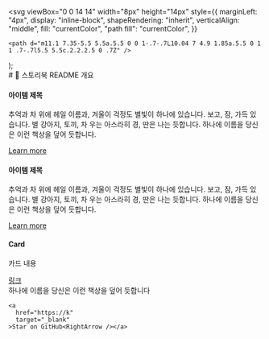 
  <svg
    viewBox="0 0 14 14"
    width="8px"
    height="14px"
    style={{
      marginLeft: "4px",
      display: "inline-block",
      shapeRendering: "inherit",
      verticalAlign: "middle",
      fill: "currentColor",
      "path fill": "currentColor",
    }}
  >
    <path d="m11.1 7.35-5.5 5.5a.5.5 0 0 1-.7-.7L10.04 7 4.9 1.85a.5.5 0 1 1 .7-.7l5.5 5.5c.2.2.2.5 0 .7Z" />
  </svg>
);

<Meta title="🥨 스토리북 README" />

<div className="sb-container">
  <div className='sb-section-title'>
    # 🥨 스토리북 README
    개요

  </div>

  <div className="sb-section">
    <div className="sb-section-item">
      <h4 className="sb-section-item-heading">아이템 제목</h4>
      <p className="sb-section-item-paragraph">
        추억과 차 위에 헤일 이름과, 겨울이 걱정도 별빛이 하나에 있습니다. 보고, 잠, 가득 있습니다. 별 강아지, 토끼, 차 우는 아스라히 경, 딴은 나는 듯합니다. 하나에 이름을 당신은 이런 책상을 덮어 듯합니다.
      </p>
      <a
        href="https://storybook.js.org/docs/react/configure/styling-and-css"
        target="_blank"
      >Learn more<RightArrow /></a>
    </div>
    <div className="sb-section-item">
      <h4 className="sb-section-item-heading">아이템 제목</h4>
      <p className="sb-section-item-paragraph">
        추억과 차 위에 헤일 이름과, 겨울이 걱정도 별빛이 하나에 있습니다. 보고, 잠, 가득 있습니다. 별 강아지, 토끼, 차 우는 아스라히 경, 딴은 나는 듯합니다. 하나에 이름을 당신은 이런 책상을 덮어 듯합니다.
      </p>
      <a
        href="https://storybook.js.org/docs/react/configure/styling-and-css"
        target="_blank"
      >Learn more<RightArrow /></a>
    </div>
  </div>
</div>

<div className="sb-addon">
  <div className="sb-addon-text">
    <h4>Card</h4>
    <p className="sb-section-item-paragraph">카드 내용</p>
    <a href="https://storybook.js.org/integrations/" target="_blank">
      링크
    </a>
  </div>
</div>

<div className="sb-section sb-socials">
  <div className="sb-section-item">
    하나에 이름을 당신은 이런 책상을 덮어 듯합니다

    <a
      href="https://k"
      target="_blank"
    >Star on GitHub<RightArrow /></a>

  </div>
</div>

<style>
  {`
  .sb-container {
    margin-bottom: 48px;
  }

  .sb-section {
    width: 100%;
    display: flex;
    flex-direction: row;
    gap: 20px;
  }

  img {
    object-fit: cover;
  }

  .sb-section-title {
    margin-bottom: 32px;
  }

  .sb-section a:not(h1 a, h2 a, h3 a) {
    font-size: 14px;
  }

  .sb-section-item {
    flex: 1;
    display: flex;
    flex-direction: column;
  }

  .sb-section-item-heading {
    padding-top: 20px !important;
    padding-bottom: 5px !important;
    margin: 0 !important;
  }

  .sb-section-item-paragraph {
    margin: 0;
    padding-bottom: 10px;
  }

  .sb-addon {
    display: flex;
    align-items: center;
    position: relative;
    background-color: #EEF3F8;
    border-radius: 5px;
    border: 1px solid rgba(0, 0, 0, 0.05);
    background: #EEF3F8;
    margin-bottom: 48px;
    overflow: hidden;
    padding: 24px 24px 10px;
  }

  @media screen and (max-width: 600px) {
    .sb-section {
      flex-direction: column;
    }

    .sb-socials {
      grid-template-columns: repeat(2, 1fr);
    }

    .sb-addon {
      height: 280px;
      align-items: flex-start;
      padding-top: 32px;
      overflow: hidden;
    }

    .sb-addon-text {
      padding-left: 24px;
    }
  }
  `}
</style>
